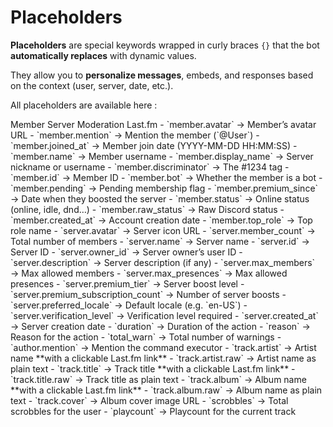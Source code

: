 # Placeholders

**Placeholders** are special keywords wrapped in curly braces `{}` that the bot **automatically replaces** with dynamic values.  

They allow you to **personalize messages**, embeds, and responses based on the context (user, server, date, etc.).

All placeholders are available here :

<Tabs defaultValue="Member" className="pt-3 pb-0.7">
  <TabsList>
    <TabsTrigger value="Member">Member</TabsTrigger>
    <TabsTrigger value="Server">Server</TabsTrigger>
    <TabsTrigger value="Moderation">Moderation</TabsTrigger>
    <TabsTrigger value="LastFM">Last.fm</TabsTrigger>
  </TabsList>

  <TabsContent value="Member">
    - `member.avatar` → Member’s avatar URL  
    - `member.mention` → Mention the member (`@User`)  
    - `member.joined_at` → Member join date (YYYY-MM-DD HH:MM:SS)  
    - `member.name` → Member username  
    - `member.display_name` → Server nickname or username  
    - `member.discriminator` → The #1234 tag  
    - `member.id` → Member ID  
    - `member.bot` → Whether the member is a bot  
    - `member.pending` → Pending membership flag  
    - `member.premium_since` → Date when they boosted the server  
    - `member.status` → Online status (online, idle, dnd…)  
    - `member.raw_status` → Raw Discord status  
    - `member.created_at` → Account creation date  
    - `member.top_role` → Top role name  
  </TabsContent>

  <TabsContent value="Server">
    - `server.avatar` → Server icon URL  
    - `server.member_count` → Total number of members  
    - `server.name` → Server name  
    - `server.id` → Server ID  
    - `server.owner_id` → Server owner’s user ID  
    - `server.description` → Server description (if any)  
    - `server.max_members` → Max allowed members  
    - `server.max_presences` → Max allowed presences  
    - `server.premium_tier` → Server boost level  
    - `server.premium_subscription_count` → Number of server boosts  
    - `server.preferred_locale` → Default locale (e.g. `en-US`)  
    - `server.verification_level` → Verification level required  
    - `server.created_at` → Server creation date  
  </TabsContent>

  <TabsContent value="Moderation">
    - `duration` → Duration of the action
    - `reason` → Reason for the action
    - `total_warn` → Total number of warnings  
    - `author.mention` → Mention the command executor  
  </TabsContent>

  <TabsContent value="LastFM">
    - `track.artist` → Artist name **with a clickable Last.fm link**  
    - `track.artist.raw` → Artist name as plain text  
    - `track.title` → Track title **with a clickable Last.fm link**  
    - `track.title.raw` → Track title as plain text  
    - `track.album` → Album name **with a clickable Last.fm link**  
    - `track.album.raw` → Album name as plain text  
    - `track.cover` → Album cover image URL  
    - `scrobbles` → Total scrobbles for the user  
    - `playcount` → Playcount for the current track  
  </TabsContent>
</Tabs>
